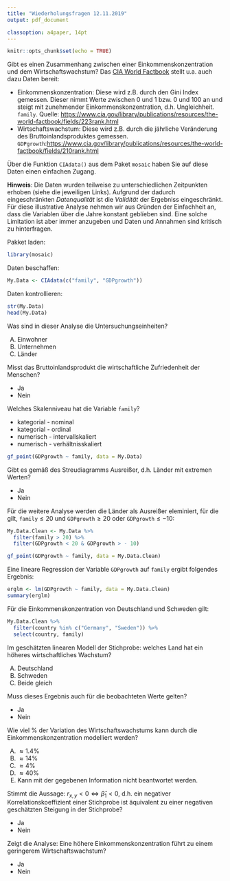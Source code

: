```yaml
---
title: "Wiederholungsfragen 12.11.2019"
output: pdf_document

classoption: a4paper, 14pt
---
```


```r
knitr::opts_chunk$set(echo = TRUE)
```


Gibt es einen Zusammenhang zwischen einer Einkommenskonzentration und dem Wirtschaftswachstum? Das [CIA World Factbook](https://www.cia.gov/library/publications/the-world-factbook/) stellt u.a. auch dazu Daten bereit:

- Einkommenskonzentration: Diese wird z.B. durch den Gini Index gemessen. Dieser nimmt Werte zwischen $0$ und $1$ bzw. $0$ und $100$ an und steigt mit zunehmender Einkommenskonzentration, d.h. Ungleichheit. `family`. Quelle: [https://www.cia.gov/library/publications/resources/the-world-factbook/fields/223rank.html](https://www.cia.gov/library/publications/resources/the-world-factbook/fields/223rank.html)
- Wirtschaftswachstum: Diese wird z.B. durch die jährliche Veränderung des Bruttoinlandsproduktes gemessen. `GDPgrowth`:[https://www.cia.gov/library/publications/resources/the-world-factbook/fields/210rank.html](https://www.cia.gov/library/publications/resources/the-world-factbook/fields/210rank.html)

Über die Funktion `CIAdata()` aus dem Paket `mosaic` haben Sie auf diese Daten einen einfachen Zugang.

**Hinweis**: Die Daten wurden teilweise zu unterschiedlichen Zeitpunkten erhoben (siehe die jeweiligen Links). Aufgrund der dadurch eingeschränkten *Datenqualität* ist die *Validität* der Ergebniss eingeschränkt. Für diese illustrative Analyse nehmen wir aus Gründen der Einfachheit an, dass die Variablen über die Jahre konstant geblíeben sind. Eine solche Limitation ist aber immer anzugeben und Daten und Annahmen sind kritisch zu hinterfragen.

Pakket laden:
```r
library(mosaic)
```

Daten beschaffen:
```r
My.Data <- CIAdata(c("family", "GDPgrowth"))
```

Daten kontrollieren:

```r
str(My.Data)
head(My.Data)
```

\newpage

Was sind in dieser Analyse die Untersuchungseinheiten?

A.  Einwohner
B.  Unternehmen
C.  Länder

\vspace{2cm}

Misst das Bruttoinlandsprodukt die wirtschaftliche Zufriedenheit der Menschen?

-  Ja
-  Nein

\vspace{2cm}

Welches Skalenniveau hat die Variable `family`?

-  kategorial - nominal
-  kategorial - ordinal
-  numerisch - intervallskaliert
-  numerisch - verhältnisskaliert

\newpage

```r
gf_point(GDPgrowth ~ family, data = My.Data)
```

Gibt es gemäß des Streudiagramms Ausreißer, d.h. Länder mit extremen Werten?

-  Ja
-  Nein

\newpage

Für die weitere Analyse werden die Länder als Ausreißer eleminiert, für die gilt, `family`$\leq 20$ und `GDPgrowth`$\geq 20$ oder `GDPgrowth`$\leq -10$: 
```r
My.Data.Clean <- My.Data %>%
  filter(family > 20) %>%
  filter(GDPgrowth < 20 & GDPgrowth > - 10)

gf_point(GDPgrowth ~ family, data = My.Data.Clean)
```

\newpage

Eine lineare Regression der Variable `GDPgrowth` auf `family` ergibt folgendes Ergebnis:

```r
erglm <- lm(GDPgrowth ~ family, data = My.Data.Clean)
summary(erglm)
```

Für die Einkommenskonzentration von Deutschland und Schweden gilt:
```r
My.Data.Clean %>%
  filter(country %in% c("Germany", "Sweden")) %>%
  select(country, family)
```


Im geschätzten linearen Modell der Stichprobe: welches Land hat ein höheres wirtschaftliches Wachstum?

A.  Deutschland
B.  Schweden
C.  Beide gleich

\vspace{2cm}

Muss dieses Ergebnis auch für die beobachteten Werte gelten?

-  Ja
-  Nein

\newpage

Wie viel \% der Variation des Wirtschaftswachstums kann durch die Einkommenskonzentration modelliert werden?

A.  $\approx 1.4\%$
B.  $\approx 14\%$
C.  $\approx 4\%$
D.  $\approx 40\%$
E.  Kann mit der gegebenen Information nicht beantwortet werden.

\vspace{2cm}

Stimmt die Aussage: $r_{x,y} < 0 \Leftrightarrow \hat{\beta}_1< 0$, d.h. ein negativer Korrelationskoeffizient einer Stichprobe ist äquivalent zu einer negativen geschätzten Steigung in der Stichprobe?

-  Ja
-  Nein

\vspace{2cm}

Zeigt die Analyse: Eine höhere Einkommenskonzentration führt zu einem geringerem Wirtschaftswachstum?

-  Ja
-  Nein







